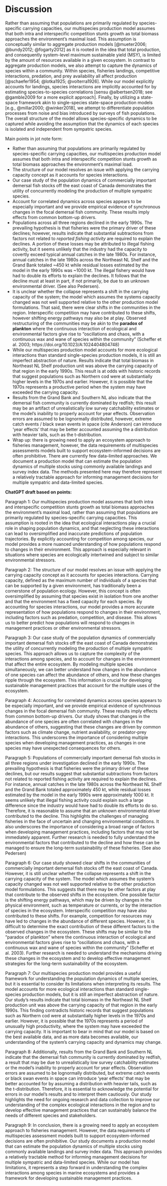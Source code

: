 
# Discussion  {-}

Rather than assuming that populations are primarily regulated by species-specific carrying capacities, our multispecies production model assumes that both intra and interspecific competition stunts growth as total biomass approaches the environment's maximal load. This assumption is conceptually similar to aggregate production models [@mueter2006; @bundy2012; @fogarty2012] as it is rooted in the idea that total production, and consequently system-level maximum sustainable yield (MSY), is limited by the amount of resources available in a given ecosystem. In contrast to aggregate production models, we also attempt to capture the dynamics of species within a community. Within species, fisheries landings, competitive interactions, predation, and prey availability all affect production [@schaefer1954; @lotka1925; @volterra1926]. While our model explicitly accounts for landings, species interactions are implicitly accounted for by estimating species-to-species correlations [sensu @albertsen2018; see @gamble2009 for a more explicit approach]. Finally, by utilizing a state-space framework akin to single-species state-space production models [e.g., @millar2000; @winker2018], we attempt to differentiate population processes from noise and bias introduced by surveys of fish populations. The overall structure of the model allows species-specific dynamics to be captured while avoiding the assumption that the dynamics of each species is isolated and independent from sympatric species.


Main points in jot note form:

- Rather than assuming that populations are primarily regulated by species-specific carrying capacities, our multispecies production model assumes that both intra and interspecific competition stunts growth as total biomass approaches the environment's maximal load. 
- The structure of our model resolves an issue with applying the carrying capacity concept as it accounts for species interactions.
- Our case study of the population dynamics of commercially important demersal fish stocks off the east coast of Canada demonstrates the utility of concurrently modeling the production of multiple sympatric species. 
- Account for correlated dynamics across species appears to be especially important and we provide empirical evidence of synchronous changes in the focal demersal fish community. These results imply effects from common bottom-up drivers.
- Populations across all three regions declined in the early 1990s. The prevailing hypothesis is that fisheries were the primary driver of these declines; however, results indicate that substantial subtractions from factors not related to *reported fishing activity* are required to explain the declines. A portion of these losses may be attributed to illegal fishing activity, but it seems unlikely that the industry had the capacity to covertly exceed typical annual catches in the late 1980s. For instance, annual catches in the late 1980s across the Northeast NL Shelf and the Grand Bank totaled ~450 kt while residual losses estimated by the model in the early 1990s was ~1000 kt. The illegal fishery would have had to double its efforts to explain the declines. It follows that the decline must at least in part, if not primarily, be due to an unknown environmental driver. (See also Pedersen).
- It is unclear whether the collapse represents a shift in the carrying capacity of the system; the model which assumes the systems capacity changed was not well supported relative to the other production model formulations. That said, there were clear shifts in the communities in the region. Interspecific competition may have contributed to these shifts, however shifting energy pathways may also be at play. Observed restructuring of the communities may be akin to the **paradox of plankton** where the continuous interaction of ecological and environmental factors give rise to "oscillations and chaos, with a continuous wax and wane of species within the community" (Scheffer et al. 2003; https://doi.org/10.1023/A:1024404804748)
- While our multispecies production model accounts for more ecological interactions than standard single-species production models, it is still an imperfect abstraction of nature. Results indicate that total biomass in Northeast NL Shelf production unit was above the carrying capacity of that region in the early 1990s. This result is at odds with historic records that suggest populations such as Northern cod were at substantially higher levels in the 1970s and earlier. However, it is possible that the 1970s represents a productive period when the system may have exceeded the carrying capacity.
- Results from the Grand Bank and Southern NL also indicate that the demersal fish community is currently dominated by redfish; this result may be an artifact of unrealistically low survey catchability estimates or the model's inability to properly account for year effects. Observation errors are assumed to be lognormally distributed, however, extreme catch events / black swan events in space (cite Anderson) can introduce 'year effects' that may be better accounted assuming the a distribution with heavier tails, such as the t-distribution.
- Wrap up: there is growing need to apply an ecosystem approach to fisheries management, however, the data requirements of multispecies assessments models built to support ecosystem-informed decisions are often prohibitive. There are currently few data-limited approaches. We document a production model that can estimate the population dynamics of multiple stocks using commonly available landings and survey index data. The methods presented here may therefore represent a relatively tractable approach for informing management decisions for multiple sympatric and data-limited species.



**ChatGPT draft based on points:**

Paragraph 1:
Our multispecies production model assumes that both intra and interspecific competition stunts growth as total biomass approaches the environment's maximal load, rather than assuming that populations are primarily regulated by species-specific carrying capacities. This assumption is rooted in the idea that ecological interactions play a crucial role in shaping population dynamics, and that neglecting these interactions can lead to oversimplified and inaccurate predictions of population trajectories. By explicitly accounting for competition among species, our model provides a more nuanced understanding of how populations respond to changes in their environment. This approach is especially relevant in situations where species are ecologically intertwined and subject to similar environmental stressors.

Paragraph 2:
The structure of our model resolves an issue with applying the carrying capacity concept as it accounts for species interactions. Carrying capacity, defined as the maximum number of individuals of a species that can be supported by a given environment, has traditionally been a cornerstone of population ecology. However, this concept is often oversimplified by assuming that species exist in isolation from one another and that the environment has a fixed capacity for each species. By accounting for species interactions, our model provides a more accurate representation of how populations respond to changes in their environment, including factors such as predation, competition, and disease. This allows us to better predict how populations will respond to changes in management practices or other environmental stressors.

Paragraph 3:
Our case study of the population dynamics of commercially important demersal fish stocks off the east coast of Canada demonstrates the utility of concurrently modeling the production of multiple sympatric species. This approach allows us to capture the complexity of the interactions among species, and to account for changes in the environment that affect the entire ecosystem. By modeling multiple species simultaneously, we can better understand how changes in the abundance of one species can affect the abundance of others, and how these changes ripple through the ecosystem. This information is crucial for developing sustainable management practices that account for the multiple uses of the ecosystem.

Paragraph 4:
Accounting for correlated dynamics across species appears to be especially important, and we provide empirical evidence of synchronous changes in the focal demersal fish community. These results imply effects from common bottom-up drivers. Our study shows that changes in the abundance of one species are often correlated with changes in the abundance of others, suggesting that these changes are driven by common factors such as climate change, nutrient availability, or predator-prey interactions. This underscores the importance of considering multiple species when developing management practices, as changes in one species may have unexpected consequences for others.

Paragraph 5:
Populations of commercially important demersal fish stocks in all three regions under investigation declined in the early 1990s. The prevailing hypothesis is that fisheries were the primary driver of these declines, but our results suggest that substantial subtractions from factors not related to reported fishing activity are required to explain the declines. For instance, annual catches in the late 1980s across the Northeast NL Shelf and the Grand Bank totaled approximately 450 kt, while residual losses estimated by the model in the early 1990s were approximately 1000 kt. It seems unlikely that illegal fishing activity could explain such a large difference since the industry would have had to double its efforts to do so. Therefore, it is reasonable to assume that an unknown environmental driver contributed to the decline. This highlights the challenges of managing fisheries in the face of uncertain and changing environmental conditions. It also underscores the importance of considering a broad range of factors when developing management practices, including factors that may not be immediately apparent. Further research is needed to fully understand the environmental factors that contributed to the decline and how these can be managed to ensure the long-term sustainability of these fisheries. (See also Pedersen)

Paragraph 6:
Our case study showed clear shifts in the communities of commercially important demersal fish stocks off the east coast of Canada. However, it is still unclear whether the collapse represents a shift in the carrying capacity of the system. The model which assumes the system's capacity changed was not well supported relative to the other production model formulations. This suggests that there may be other factors at play that contribute to the observed shifts in the ecosystem. One possible factor is the shifting energy pathways, which may be driven by changes in the physical environment, such as temperature or currents, or by the interaction of species in the ecosystem. Interspecific competition may have also contributed to these shifts. For example, competition for resources may have led to changes in the abundance of different species. However, it is difficult to determine the exact contribution of these different factors to the observed changes in the ecosystem. These shifts may be similar to the "paradox of plankton" where the continuous interaction of ecological and environmental factors gives rise to "oscillations and chaos, with a continuous wax and wane of species within the community" (Scheffer et al. 2003). Further research is needed to understand the mechanisms driving these changes in the ecosystem and to develop effective management strategies for the long-term sustainability of the ecosystem.

Paragraph 7:
Our multispecies production model provides a useful framework for understanding the population dynamics of multiple species, but it is essential to consider its limitations when interpreting its results. The model accounts for more ecological interactions than standard single-species production models, but it is still an imperfect abstraction of nature. Our study's results indicate that total biomass in the Northeast NL Shelf production unit was above the carrying capacity of that region in the early 1990s. This finding contradicts historic records that suggest populations such as Northern cod were at substantially higher levels in the 1970s and earlier. However, it is possible that the 1970s represents a period of unusually high productivity, where the system may have exceeded the carrying capacity. It is important to bear in mind that our model is based on the best available data, and as more data becomes available, our understanding of the system's carrying capacity and dynamics may change.

Paragraph 8:
Additionally, results from the Grand Bank and Southern NL indicate that the demersal fish community is currently dominated by redfish, a result that may be due to unrealistically low survey catchability estimates or the model's inability to properly account for year effects. Observation errors are assumed to be lognormally distributed, but extreme catch events or black swan events in space can introduce 'year effects' that may be better accounted for by assuming a distribution with heavier tails, such as the t-distribution. Therefore, it is essential to acknowledge the potential for errors in our model's results and to interpret them cautiously. Our study highlights the need for ongoing research and data collection to improve our understanding of the complex ecological interactions in the region and to develop effective management practices that can sustainably balance the needs of different species and stakeholders.

Paragraph 9:
In conclusion, there is a growing need to apply an ecosystem approach to fisheries management. However, the data requirements of multispecies assessment models built to support ecosystem-informed decisions are often prohibitive. Our study documents a production model that can estimate the population dynamics of multiple stocks using commonly available landings and survey index data. This approach provides a relatively tractable method for informing management decisions for multiple sympatric and data-limited species. While our model has limitations, it represents a step forward in understanding the complex interactions among species in marine ecosystems and provides a framework for developing sustainable management practices.

